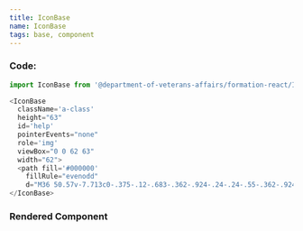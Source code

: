 ```yaml
---
title: IconBase
name: IconBase
tags: base, component
---
```



### Code:

```javascript
import IconBase from '@department-of-veterans-affairs/formation-react/IconBase'

<IconBase
  className='a-class'
  height="63"
  id='help'
  pointerEvents="none"
  role='img'
  viewBox="0 0 62 63"
  width="62">
  <path fill='#000000'
    fillRule="evenodd"
    d="M36 50.57v-7.713c0-.375-.12-.683-.362-.924-.24-.24-.55-.362-.924-.362H27c-.375 0-.683.122-.924.363-.24.24-.362.55-.362.924v7.714c0 .376.12.684.362.926.24.24.55.36.924.36h7.714c.375 0 .683-.12.924-.36.24-.242.362-.55.362-.925zm10.286-27c0-2.356-.744-4.54-2.23-6.548a15.216 15.216 0 0 0-5.565-4.66c-2.222-1.1-4.5-1.648-6.83-1.648-6.508 0-11.477 2.853-14.906 8.558-.4.643-.294 1.206.322 1.688l5.303 4.018c.187.16.44.24.763.24.428 0 .763-.16 1.004-.48 1.42-1.823 2.572-3.055 3.456-3.698.91-.643 2.062-.964 3.455-.964 1.286 0 2.43.348 3.435 1.045S36 22.608 36 23.49c0 1.02-.268 1.836-.804 2.452-.535.616-1.446 1.22-2.732 1.808-1.687.75-3.234 1.908-4.64 3.475-1.407 1.567-2.11 3.248-2.11 5.043v1.446c0 .375.12.683.362.924.24.24.55.362.924.362h7.714c.375 0 .683-.12.924-.362.24-.24.362-.55.362-.924 0-.51.288-1.172.864-1.99a6.785 6.785 0 0 1 2.19-1.987 59.662 59.662 0 0 0 1.968-1.145c.456-.282 1.072-.75 1.85-1.407.775-.656 1.37-1.3 1.786-1.928.416-.63.79-1.44 1.125-2.43.335-.992.503-2.077.503-3.256zm15.428 7.716c0 5.598-1.38 10.76-4.138 15.49-2.76 4.726-6.502 8.47-11.23 11.228-4.728 2.76-9.89 4.14-15.49 4.14-5.597 0-10.76-1.38-15.488-4.14-4.727-2.758-8.47-6.502-11.23-11.23C1.378 42.048 0 36.885 0 31.287c0-5.6 1.38-10.76 4.138-15.49 2.76-4.727 6.503-8.47 11.23-11.23C20.096 1.81 25.258.43 30.858.43c5.597 0 10.76 1.378 15.488 4.137 4.728 2.76 8.47 6.502 11.23 11.23 2.76 4.728 4.138 9.89 4.138 15.49z"/>
</IconBase>
```

### Rendered Component

<div className="site-c-reactcomp__rendered">
  <IconBase
    className='a-class'
    height="63"
    id='help'
    pointerEvents="none"
    role='img'
    viewBox="0 0 62 63"
    width="62">
    <path fill='#000000'
      fillRule="evenodd"
      d="M36 50.57v-7.713c0-.375-.12-.683-.362-.924-.24-.24-.55-.362-.924-.362H27c-.375 0-.683.122-.924.363-.24.24-.362.55-.362.924v7.714c0 .376.12.684.362.926.24.24.55.36.924.36h7.714c.375 0 .683-.12.924-.36.24-.242.362-.55.362-.925zm10.286-27c0-2.356-.744-4.54-2.23-6.548a15.216 15.216 0 0 0-5.565-4.66c-2.222-1.1-4.5-1.648-6.83-1.648-6.508 0-11.477 2.853-14.906 8.558-.4.643-.294 1.206.322 1.688l5.303 4.018c.187.16.44.24.763.24.428 0 .763-.16 1.004-.48 1.42-1.823 2.572-3.055 3.456-3.698.91-.643 2.062-.964 3.455-.964 1.286 0 2.43.348 3.435 1.045S36 22.608 36 23.49c0 1.02-.268 1.836-.804 2.452-.535.616-1.446 1.22-2.732 1.808-1.687.75-3.234 1.908-4.64 3.475-1.407 1.567-2.11 3.248-2.11 5.043v1.446c0 .375.12.683.362.924.24.24.55.362.924.362h7.714c.375 0 .683-.12.924-.362.24-.24.362-.55.362-.924 0-.51.288-1.172.864-1.99a6.785 6.785 0 0 1 2.19-1.987 59.662 59.662 0 0 0 1.968-1.145c.456-.282 1.072-.75 1.85-1.407.775-.656 1.37-1.3 1.786-1.928.416-.63.79-1.44 1.125-2.43.335-.992.503-2.077.503-3.256zm15.428 7.716c0 5.598-1.38 10.76-4.138 15.49-2.76 4.726-6.502 8.47-11.23 11.228-4.728 2.76-9.89 4.14-15.49 4.14-5.597 0-10.76-1.38-15.488-4.14-4.727-2.758-8.47-6.502-11.23-11.23C1.378 42.048 0 36.885 0 31.287c0-5.6 1.38-10.76 4.138-15.49 2.76-4.727 6.503-8.47 11.23-11.23C20.096 1.81 25.258.43 30.858.43c5.597 0 10.76 1.378 15.488 4.137 4.728 2.76 8.47 6.502 11.23 11.23 2.76 4.728 4.138 9.89 4.138 15.49z"/>
  </IconBase>
</div>
